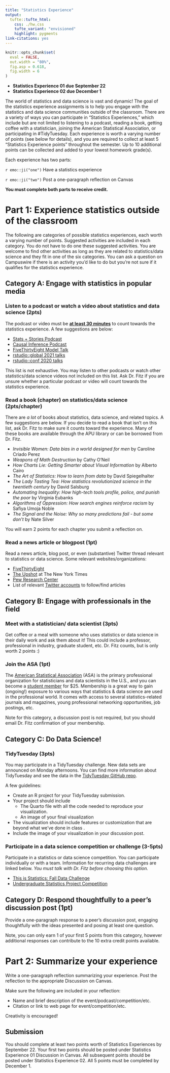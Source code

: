 ```yaml
---
title: "Statistics Experience"
output: 
  tufte::tufte_html:
    css: ./hw.css
    tufte_variant: "envisioned"
    highlight: pygments
link-citations: yes
---
```


```r
knitr::opts_chunk$set(
  eval = FALSE,
  out.width = "80%",
  fig.asp = 0.618,
  fig.width = 6
)
```

+ **Statistics Experience 01 due September 22**
+ **Statistics Experience 02 due December 1**

The world of statistics and data science is vast and dynamic! The goal of the statistics experience assignments is to help you engage with the statistics and data science communities outside of the classroom. There are a variety of ways you can participate in “Statistics Experiences,” which include but are not limited to listening to a podcast, reading a book, getting coffee with a statistician, joining the American Statistical Association, or participating in #TidyTuesday. Each experience is worth a varying number of points (see below for details), and you are required to collect at least 5 “Statistics Experience points” throughout the semester. Up to 10 additional points can be collected and added to your lowest homework grade(s).

Each experience has two parts:

`r emo::ji("one")` Have a statistics experience

`r emo::ji("two")` Post a one-paragraph reflection on Canvas

**You must complete both parts to receive credit.**


# Part 1: Experience statistics outside of the classroom 

The following are categories of possible statistics experiences, each worth a varying number of points. Suggested activities are included in each category. You  do not have to do one these suggested activities. You are welcome to find other activities as long as they are related to statistics/data science and they fit in one of the six categories. You can ask a question on Campuswire if there is an activity you'd like to do but you're not sure if it qualifies for the statistics experience.

## Category A: Engage with statistics in popular media

### Listen to a podcast or watch a video about statistics and data science (2pts)

The podcast or video must be **<u>at least 30 minutes</u>** to count towards the statistics experience. A few suggestions are below: 

- [Stats + Stories Podcast](https://statsandstories.net/)
- [Causal Inference Podcast](https://casualinfer.libsyn.com/)
- [FiveThirtyEight Model Talk](https://fivethirtyeight.com/tag/model-talk/)
- [rstudio::global 2021 talks](https://www.rstudio.com/resources/rstudioglobal-2021/)
- [rstudio::conf 2020 talks](https://www.rstudio.com/resources/rstudioconf-2020/)


This list is not exhaustive. You may listen to other podcasts or watch other statistics/data science videos not included on this list. Ask Dr. Fitz if you are unsure whether a particular podcast or video will count towards the statistics experience.

### Read a book (chapter) on statistics/data science (2pts/chapter)

There are *a lot* of books about statistics, data science, and related topics. A few suggestions are below. If you decide to read a book that isn't on this list, ask Dr. Fitz to make sure it counts toward the experience. Many of these books are available through the APU library or can be borrowed from Dr. Fitz.

- *Invisible Women: Data bias in a world designed for men* by Caroline Criado Perez
- *Weapons of Math Destruction* by Cathy O'Neil
- *How Charts Lie: Getting Smarter about Visual Information* by Alberto Cairo
- *The Art of Statistics: How to learn from data* by David Spiegelhalter
- *The Lady Tasting Tea: How statistics revolutionized science in the twentieth century* by David Salsburg
- *Automating Inequality: How high-tech tools profile, police, and punish the poor* by Virginia Eubanks
- *Algorithms of Oppression: How search engines reinforce racism* by Safiya Umoja Noble
- *The Signal and the Noise: Why so many predictions fail - but some don't* by Nate Silver

You will earn 2 points for each chapter you submit a reflection on.

### Read a news article or blogpost (1pt)

Read a news article, blog post, or even (substantive) Twitter thread relevant to statistics or data science. Some relevant websites/organizations:

- [FiveThirtyEight](https://fivethirtyeight.com)
- [The Upshot](https://www.nytimes.com/section/upshot) at The New York Times 
- [Pew Research Center](https://www.pewresearch.org)
- List of relevant [Twitter accounts](https://docs.google.com/spreadsheets/d/1FLKxuZ5dRUFX8ml0-H9uGrsjai9lRJiD-dSOjfQFv0g/edit?usp=sharing) to follow/find articles

## Category B: Engage with professionals in the field

### Meet with a statistician/ data scientist (3pts)

Get coffee or a meal with someone who uses statistics or data science in their daily work and ask them about it! This could include a professor, professional in industry, graduate student, etc. Dr. Fitz counts, but is only worth 2 points :)

### Join the ASA (1pt)

The [American Statistical Association](https://www.amstat.org) (ASA) is the primary professional organization for statisticians and data scientists in the U.S., and you can become a [student member](https://www.amstat.org/membership/become-a-member/membership-options) for $25. Membership is a great way to gain (ongoing!) exposure to various ways that statistics & data science are used in the professional world. It comes with access to several statistics-related journals and magazines, young professional networking opportunities, job postings, etc.

Note for this category, a discussion post is not required, but you should email Dr. Fitz confirmation of your membership. 

## Category C: Do Data Science!

### TidyTuesday (3pts) 

You may participate in a TidyTuesday challenge. New data sets are announced on Monday afternoons. You can find more information about TidyTuesday and see the data in the [TidyTuesday GitHub repo](https://github.com/rfordatascience/tidytuesday). 

A few guidelines: 

- Create an R project for your TidyTuesday submission.
- Your project should include 
  - The Quarto file with all the code needed to reproduce your visualization. 
  - An image of your final visualization 
- The visualization should include features or customization that are beyond what we've done in class . 
- Include the image of your visualization in your discussion post.

### Participate in a data science competition or challenge (3-5pts)

Participate in a statistics or data science competition. You can participate individually or with a team. Information for recurring data challenges are linked below. *You must talk with Dr. Fitz before choosing this option.*

- [This is Statistics: Fall Data Challenge](https://thisisstatistics.org/falldatachallenge/) 
- [Undergraduate Statistics Project Competition](https://www.causeweb.org/usproc/) 

## Category D: Respond thoughtfully to a peer's discussion post (1pt)

Provide a one-paragraph response to a peer's discussion post, engaging thoughtfully with the ideas presented and posing at least one question.

Note, you can only earn 1 of your first 5 points from this category, however additional responses can contribute to the 10 extra credit points available. 

# Part 2: Summarize your experience

Write a one-paragraph reflection summarizing your experience. Post the reflection to the appropriate Discussion on Canvas. 

Make sure the following are included in your reflection:

- Name and brief description of the event/podcast/competition/etc.
- Citation or link to web page for event/competition/etc.

Creativity is encouraged!


## Submission 

You should complete at least two points worth of Statistics Experiences by September 22. Your first two points should be posted under Statistics Experience 01 Discussion in Canvas. All subsequent points should be posted under Statistics Experience 02. All 5 points must be completed by December 1. 

